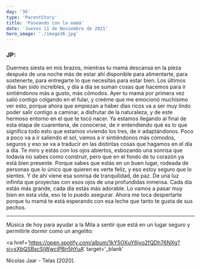 ```yaml
---
day: '36'
type: 'ParentStory'
title: 'Paseando con la mamá'
date: 'Jueves 11 de Noviembre de 2021'
hero_image: './image36.jpg'
---
```


### JP:

Duermes siesta en mis brazos, mientras tu mamá descansa en la pieza después de una noche más de estar ahí disponible para alimentarte, para sostenerte, para entregarte lo que necesitas para estar bien. Los últimos días han sido increíbles, y día a día se suman cosas que hacemos para ir sintiéndonos más a gusto, más cómodos. Ayer tu mamá por primera vez salió contigo colgando en el fular, y creéme que me emocionó muchísimo ver esto, porque ahora que empiezan a haber días ricos va a ser muy lindo poder salir contigo a caminar, a disfrutar de la naturaleza, y de este hermoso entorno en el que te tocó nacer. Ya estamos llegando al final de esta etapa de cuarentena, de conocerse, de ir entendiendo qué es lo que significa todo esto que estamos viviendo los tres, de ir adaptándonos. Poco a poco va a ir saliendo el sol, vamos a ir sintiéndonos más cómodos, seguros y eso se va a traducir en las distintas cosas que hagamos en el día a día. Te miro y estás con los ojos abiertos, esbozando una sonrisa que todavía no sabes como construir, pero que en el fondo de tu corazón ya está bien presente. Porque sabes que estás en un buen lugar, rodeada de personas que lo único que quieren es verte feliz, y eso estoy seguro que lo sientes. Y de ahí viene esa sonrisa de tranquilidad, de paz. De una luz infinita que proyectas con esos ojos de una profundidas inmensa. Cada día estás más grande, cada día estás más adorable. Lo vamos a pasar muy bien en esta vida, eso te lo puedo asegurar. Ahora me toca despertarte porque tu mamá te está esperando con esa leche que tanto te gusta de sus pechos.

---

Música de hoy para ayudar a la Mila a sentir que está en un lugar seguro y permitirle dormir como un angelito:

<a
  href='https://open.spotify.com/album/1kY5OXuY6jyo2fQDh76NXg?si=sXbQSBscSjWwciPBn5hYuA'
  target='_blank'
>
  Nicolas Jaar - Telas [2020].
</a>
